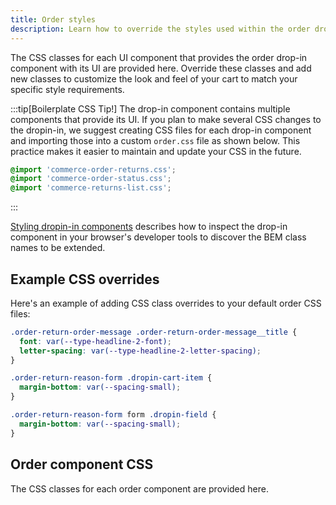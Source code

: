 ```yaml
---
title: Order styles
description: Learn how to override the styles used within the order drop-in component.
---
```





The CSS classes for each UI component that provides the order drop-in component with its UI are provided here. Override these classes and add new classes to customize the look and feel of your cart to match your specific style requirements.

:::tip[Boilerplate CSS Tip!]
The drop-in component contains multiple components that provide its UI. If you plan to make several CSS changes to the dropin-in, we suggest creating CSS files for each drop-in component and importing those into a custom `order.css` file as shown below. This practice makes it easier to maintain and update your CSS in the future.

```css title="order.css"
@import 'commerce-order-returns.css';
@import 'commerce-order-status.css';
@import 'commerce-returns-list.css';
```

:::

[Styling dropin-in components](https://experienceleague.adobe.com/developer/commerce/storefront/dropins/all/styling/) describes how to inspect the drop-in component in your browser's developer tools to discover the BEM class names to be extended.

## Example CSS overrides

Here's an example of adding CSS class overrides to your default order CSS files:

```css title="order.css"
.order-return-order-message .order-return-order-message__title {
  font: var(--type-headline-2-font);
  letter-spacing: var(--type-headline-2-letter-spacing);
}

.order-return-reason-form .dropin-cart-item {
  margin-bottom: var(--spacing-small);
}

.order-return-reason-form form .dropin-field {
  margin-bottom: var(--spacing-small);
}
```

## Order component CSS

The CSS classes for each order component are provided here.

<CodeImport code={customerDetailsContent} title="CustomerDetailsContent.css" lang="css" frame="none" />

<CodeImport code={emptyList} title="EmptyList.css" lang="css" frame="none" />

<CodeImport code={orderActions} title="OrderActions.css" lang="css" frame="none" />

<CodeImport code={orderCancel} title="OrderCancel.css" lang="css" frame="none" />

<CodeImport code={orderCostSummaryContent} title="OrderCostSummaryContent.css" lang="css" frame="none" />

<CodeImport code={orderLoaders} title="OrderLoaders.css" lang="css" frame="none" />

<CodeImport code={orderProductListContent} title="OrderProductListContent.css" lang="css" frame="none" />

<CodeImport code={orderSearchForm} title="OrderSearchForm.css" lang="css" frame="none" />

<CodeImport code={orderStatusContent} title="OrderStatusContent.css" lang="css" frame="none" />

<CodeImport code={returnOrderMessage} title="ReturnOrderMessage.css" lang="css" frame="none" />

<CodeImport code={returnOrderProductList} title="ReturnOrderProductList.css" lang="css" frame="none" />

<CodeImport code={returnReasonForm} title="ReturnReasonForm.css" lang="css" frame="none" />

<CodeImport code={returnsListContent} title="ReturnsListContent.css" lang="css" frame="none" />

<CodeImport code={shippingStatusCard} title="ShippingStatusCard.css" lang="css" frame="none" />
